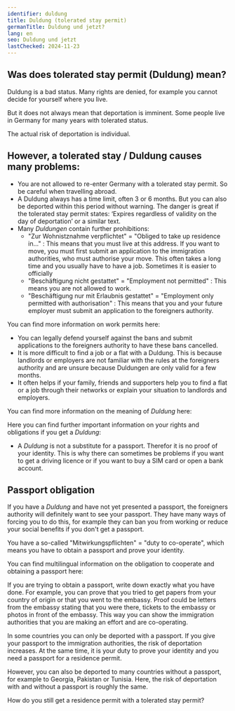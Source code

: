 ```yaml
---
identifier: duldung
title: Duldung (tolerated stay permit)
germanTitle: Duldung und jetzt?
lang: en
seo: Duldung und jetzt
lastChecked: 2024-11-23
---
```



## Was does tolerated stay permit (Duldung) mean?

Duldung is a bad status. Many rights are denied, for example you cannot decide for yourself where you live.

But it does not always mean that deportation is imminent. Some people live in Germany for many years with tolerated status.

The actual risk of deportation is individual.

<Block identifier="get-legal-advice" />

## However, a tolerated stay / Duldung causes many problems:

- You are not allowed to re-enter Germany with a tolerated stay permit. So be careful when travelling abroad.
- A Duldung always has a time limit, often 3 or 6 months. But you can also be deported within this period without warning. The danger is great if the tolerated stay permit states: ‘Expires regardless of validity on the day of deportation’ or a similar text.
- Many *Duldungen* contain further prohibitions:
    - "Zur Wohnistznahme verpflichtet" = "Obliged to take up residence in..." : This means that you must live at this address. If you want to move, you must first submit an application to the immigration authorities, who must authorise your move. This often takes a long time and you usually have to have a job. Sometimes it is easier to officially
    - "Beschäftigung nicht gestattet" = "Employment not permitted" : This means you are not allowed to work.
    - "Beschäftigung nur mit Erlaubnis gestattet" = "Employment only permitted with authorisation" : This means that you and your future employer must submit an application to the foreigners authority.

You can find more information on work permits here:

<ExternalShortLink identifier="handbookgermany_workpermit" />

- You can legally defend yourself against the bans and submit applications to the foreigners authority to have these bans cancelled.
- It is more difficult to find a job or a flat with a Duldung. This is because landlords or employers are not familiar with the rules at the foreigners authority and are unsure because Duldungen are only valid for a few months.
- It often helps if your family, friends and supporters help you to find a flat or a job through their networks or explain your situation to landlords and employers.

You can find more information on the meaning of *Duldung* here:

<ExternalShortLink identifier="handbookgermany_duldung" />

Here you can find further important information on your rights and obligations if you get a *Duldung*:

<ExternalShortLink identifier="sfr_audio" />

- A *Duldung* is not a substitute for a passport. Therefor it is no proof of your identity. This is why there can sometimes be problems if you want to get a driving licence or if you want to buy a SIM card or open a bank account.

## Passport obligation

If you have a *Duldung* and have not yet presented a passport, the foreigners authority will definitely want to see your passport. They have many ways of forcing you to do this, for example they can ban you from working or reduce your social benefits if you don't get a passport.

You have a so-called "Mitwirkungspflichten" = "duty to co-operate", which means you have to obtain a passport and prove your identity.

You can find multilingual information on the obligation to cooperate and obtaining a passport here:

<ExternalShortLink identifier="fluechtlingsrat-brandenburg_pass" />

If you are trying to obtain a passport, write down exactly what you have done. For example, you can prove that you tried to get papers from your country of origin or that you went to the embassy. Proof could be letters from the embassy stating that you were there, tickets to the embassy or photos in front of the embassy. This way you can show the immigration authorities that you are making an effort and are co-operating.

In some countries you can only be deported with a passport. If you give your passport to the immigration authorities, the risk of deportation increases. At the same time, it is your duty to prove your identity and you need a passport for a residence permit.

However, you can also be deported to many countries without a passport, for example to Georgia, Pakistan or Tunisia. Here, the risk of deportation with and without a passport is roughly the same.

How do you still get a residence permit with a tolerated stay permit?

<InternalShortLink identifier="residence" />
